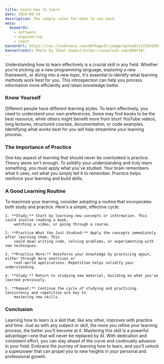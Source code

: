 ```yaml
---
title: Learn how to learn
date: 2024-09-14
description: The simple rules for when to use each.
meta:
  keywords:
    - software
    - engineering
    - react
bannerUrl: https://res.cloudinary.com/dmfhqqv3t/image/upload/v1726426609/raul-gomez-Qiy1jeG9m-o-unsplash_1_fpwhqi.jpg
bannerCredit: Photo by [Raul Gomez](https://unsplash.com/@60f10)
---
```


Understanding how to learn effectively is a crucial skill in any field. Whether you're picking
up a new programming language, exploring a new framework, or diving into a new topic, it's
essential to identify what learning methods work best for you. This introspection can help you
process information more efficiently and retain knowledge better.

### Know Yourself

Different people have different learning styles. To learn effectively, you need to understand
your own preferences. Some may find books to be the best resource, while others might benefit
more from short YouTube videos, long lectures, structured courses, documentation, or code
examples. Identifying what works best for you will help streamline your learning process.

### The Importance of Practice

One key aspect of learning that should never be overlooked is practice. Theory alone isn't
enough. To solidify your understanding and truly learn something, you must apply what you've
studied. Your brain remembers what it uses, not what you simply tell it to remember. Practice
helps reinforce your learning and build skills.

### A Good Learning Routine

To maximize your learning, consider adopting a routine that incorporates both study and
practice. Here's a simple, effective cycle:

    1. **Study:** Start by learning new concepts or information. This could involve reading a book,
    	watching a video, or going through a course.

    2. **Practice What You Just Studied:** Apply the concepts immediately after learning them. This
    	could mean writing code, solving problems, or experimenting with new techniques.

    3. **Practice More:** Reinforce your knowledge by practicing again, either through more exercises or
    	real-world applications. Repetition helps solidify your understanding.

    4. **Study:** Return to studying new material, building on what you've learned previously.

    5. **Repeat:** Continue the cycle of studying and practicing. Consistency and repetition are key to
    	mastering new skills.

### Conclusion

Learning how to learn is a skill that, like any other, improves with practice and time. Just as
with any subject or skill, the more you refine your learning process, the better you'll become
at it. Mastering this skill is a powerful advantage—one that will never be replaced by AI. With
dedication and consistent effort, you can stay ahead of the curve and continually advance in
your field. Embrace the journey of learning how to learn, and you'll unlock a superpower that
can propel you to new heights in your personal and professional growth.
